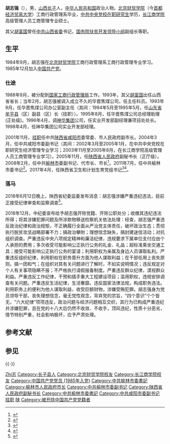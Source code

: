 {{Otheruses|胡志强}}
{{Infobox officeholder
| 图像        = 
| 图像说明    = 
| 职务1       = 陕西省卫生计生委党组书记
| 就任日期1   = 2017年4月
| 卸任日期1   = 2018年6月
| 前任1       = 
| 继任1       = 
| 职务2       = 榆林市人民代表大会常务委员会主任
| 就任日期2   = 2012年1月
| 卸任日期2   = 2017年4月
| 前任2       = 
| 继任2       = 
| 职务3       = 中国共产党榆林市委员会书记
| 就任日期3   = 2011年7月
| 卸任日期3   = 2017年4月
| 前任3       = [[李金柱|李金柱]]
| 继任3       = [[戴征社|戴征社]]
| 职务4       = 榆林市人民政府市长
| 就任日期4   = 2008年2月
| 卸任日期4   = 2011年7月
| 前任4       = 李金柱
| 继任4       = [[陆治原|陆治原]]
| 姓名        = 胡志强
| 原名        = 
| 出生日期    = {{birth year and age|1963|09}}
| 出生地点    = {{PRC}}[[山西省|山西省]][[长子县|长子县]]
| 逝世日期    = <!-- {{death date and age|}}（死亡在前，出生在后）{{death year and age| }} -->
| 逝世地点    = 
| 政党        = <del>{{CPC}}</del>（2018年12月被开除）
| 父母        = [[胡富国|胡富国]]（父）<br>常根秀（母）
| 配偶        = <!--{{marriage|姓名|}} -->
| 子女        = 
| 亲属        = 胡文强
| 信仰        = 
| 母校        = [[首都经济贸易大学|北京财贸学院]]工商行政管理系<br>[[中共中央党校|中共中央党校]][[在职研究生|在职研究生]]<br>[[长江商学院|长江商学院]]高级管理人员工商管理硕士
| 网站        = 
| 签名        = 
| 脚注        = 
}}
'''胡志强'''（{{bd|1963年|9月|}}），男，[[山西省|山西]][[长子县|长子]]人，[[中华人民共和国|中华人民共和国]]政治人物。[[首都经济贸易大学|北京财贸学院]]（今[[首都经济贸易大学|首都经济贸易大学]]）工商行政管理系毕业，[[中共中央党校|中共中央党校]][[在职研究生|在职研究生]]学历，[[长江商学院|长江商学院]]高级管理人员工商管理专业硕士。

其父[[胡富国|胡富国]]曾任[[中国共产党山西省委员会|中共山西省委]]书记，[[国务院扶贫开发领导小组|国务院扶贫开发领导小组]]副组长等职。

== 生平 ==
1984年9月，胡志强在[[首都经济贸易大学|北京财贸学院]]工商行政管理系工商行政管理专业学习。1985年12月加入[[中国共产党|中国共产党]]。

=== 仕途 ===
1988年9月，被分配到[[中华人民共和国国家工商行政管理总局|国家工商行政管理局]]工作。1993年，其父[[胡富国|胡富国]]出任山西省省长；当年2月，胡志强被调入成立不久的华晋焦煤公司，任主任科员。1993年9月，任华晋焦煤公司办公室副主任（其间：1994年5月至1995年5月，任[[山东省|山东省]][[牟平区|牟平县]]（区）副县（区）长（挂职））。1995年8月，任华晋焦煤公司总经理助理(正处级)。1996年4月，调[[神华集团|神华集团]]公司，任实业开发部副经理兼项目处处长。1998年4月，任神华集团公司实业开发部经理。

2001年11月，[[挂职|挂职]]任中共[[陕西省|陕西省]][[咸阳市|咸阳市]]委常委、市人民政府副市长。2004年3月，任中共咸阳市委副书记（其间：2002年3月至2005年1月，在中共中央党校在职研究生经济管理专业学习；2003年11月至2005年8月，在长江商学院高级管理人员工商管理专业学习）。2005年11月，任[[陕西省人民政府|陕西省人民政府]]副秘书长（正厅级）。2008年2月，任中共[[榆林市|榆林市]]委副书记、代市长、市长<ref>{{cite news|url=http://cpc.people.com.cn/GB/64093/64096/74517/6864509.html|title=李金柱任中共榆林市委书记 胡志强任榆林市人民政府代市长|date=2008-02-04|newspaper=人民网|accessdate=2014-04-18}}</ref>。2011年7月，任中共榆林市委书记<ref>{{cite news|url=http://news.xinhuanet.com/politics/2011-08/01/c_121750686.htm|title=胡志强任中共榆林市委书记|date=2011-08-01|newspaper=新华网|accessdate=2014-04-18|deadurl=yes|archiveurl=https://web.archive.org/web/20140503223752/http://news.xinhuanet.com/politics/2011-08/01/c_121750686.htm|archivedate=2014-05-03}}</ref>。2017年4月，任陕西省卫生和计划生育党组书记<ref>{{cite news|url=https://www.thepaper.cn/newsDetail_forward_1666221|title=陕西省卫计委主任戴征社任榆林市委书记，胡志强另有任用|date=2017-04-19|newspaper=澎湃新闻|accessdate=2017-04-19}}</ref><ref>{{cite news|url=https://www.thepaper.cn/newsDetail_forward_1668821|title=榆林市委原书记胡志强调任陕西省卫计委党组书记|author=|date=2017-04-23|newspaper=澎湃新闻|accessdate=2017-04-23}}</ref>。

=== 落马 ===
2018年6月12日晚上，陕西省纪委监委发布消息：胡志强涉嫌严重违纪违法，目前正接受纪律审查和监察调查<ref>{{Cite web|url=http://www.ccdi.gov.cn/yaowen/201806/t20180612_173661.html|title=陕西省卫生计生委党组书记胡志强接受纪律审查和监察调查|accessdate=2018-06-25|date=2018-06-12|publisher=[[中央纪委国家监委网站|中央纪委国家监委网站]]}}</ref>。

2018年12月，中纪委宣布给予胡志强开除党籍、开除公职处分；收缴其违纪违法所得；将其涉嫌犯罪问题及所涉款物移送检察机关依法处理：经查，胡志强严重违反政治纪律和政治规矩，不正确履行全面从严治党主体责任，破坏政治生态；贯彻执行脱贫攻坚战略部署不力；搞政治攀附；理想信念缺失，搞封建迷信活动；对抗组织调查。严重违反中央八项规定精神和廉洁纪律，违规要求下属单位支付应由个人承担的费用；多次收受可能影响公正执行公务的礼金、礼品；超标准乘坐交通工具；接受可能影响公正执行公务的宴请；利用职权为亲属及身边人员谋取私利。严重违反组织纪律，利用职权在职务晋升方面为他人谋取利益；在干部任用上丧失原则，搞一团和气；在组织对其有关问题进行了解时，不如实说明情况；违反规定对个人有关事项隐瞒不报；不严格执行请假报备制度。严重违反群众纪律，漠视群众利益。严重违反工作纪律，干预和插手重大工程建设项目；滥用职权，违规安排调查有关问题。严重违反生活纪律，生活奢靡。违反国家法律法规，构成职务违法。利用职务上的便利为他人谋取利益，收受巨额财物，涉嫌受贿犯罪。胡志强身为党员领导干部，丧失理想信念，毫无党性观念，背弃党的宗旨，“四个意识”个个皆无，“六大纪律”项项违反，政治问题与经济问题相互交织，其行为已构成严重违纪并涉嫌犯罪，且在党的十八大后仍然不收敛、不收手，顶风违纪，性质十分恶劣，情节特别严重，社会影响极坏，应予严肃处理。

== 参考文献 ==
{{reflist}}

== 参见 ==
{{-}}
{{start box}}
{{s-ppo|cpc}}
{{s-before|[[李金柱|李金柱]]}}
{{s-title|[[中国共产党榆林市委员会|中国共产党榆林市委员会]]书记|2011年7月－2017年4月}}
{{s-after|[[戴征社|戴征社]]}}
{{s-gov|prc}}
{{s-before|[[李金柱|李金柱]]}}
{{s-title|[[榆林市人民政府|榆林市人民政府]]市长|2008年2月－2011年7月}}
{{s-after|[[陆治原|陆治原]]}}
{{end box}}

{{中共十九大以来的反腐败工作}}

{{Authority control}}
{{DEFAULTSORT:Hu胡}}
[[Category:胡姓|Zhi志]]
[[Category:长子县人|Category:长子县人]]
[[Category:北京财贸学院校友|Category:北京财贸学院校友]]
[[Category:长江商学院校友|Category:长江商学院校友]]
[[Category:中国共产党党员_(1985年入党)|Category:中国共产党党员 (1985年入党)]]
[[Category:中共榆林市委書記|Category:中共榆林市委書記]]
[[Category:榆林市人民政府市长|Category:榆林市人民政府市长]]
[[Category:中共榆林市委副书记|Category:中共榆林市委副书记]]
[[Category:陕西省人民政府副秘书长|Category:陕西省人民政府副秘书长]]
[[Category:中共榆林市委書記|Category:中共榆林市委書記]]
[[Category:中共咸阳市委副书记|Category:中共咸阳市委副书记]]
[[Category:咸阳市人民政府副市长|挂职]]
[[Category:中共十八大代表|陕]]
[[Category:被开除中国共产党党籍者|Category:被开除中国共产党党籍者]]